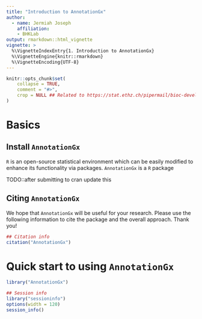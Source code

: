 ```yaml
---
title: "Introduction to AnnotationGx"
author: 
  - name: Jermiah Joseph
    affiliation:
    - BHKLab 
output: rmarkdown::html_vignette
vignette: >
  %\VignetteIndexEntry{1. Introduction to AnnotationGx}
  %\VignetteEngine{knitr::rmarkdown}
  %\VignetteEncoding{UTF-8}  
---
```


```r
knitr::opts_chunk$set(
    collapse = TRUE,
    comment = "#>",
    crop = NULL ## Related to https://stat.ethz.ch/pipermail/bioc-devel/2020-April/016656.html
)
```

# Basics

## Install `AnnotationGx`

`R` is an open-source statistical environment which can be easily modified to enhance its functionality via packages. 
`AnnotationGx` is a `R` package 

TODO::after submitting to cran update this 

## Citing `AnnotationGx`

We hope that `AnnotationGx` will be useful for your research. Please use the following information to cite the package and the overall approach. Thank you!

```r
## Citation info
citation("AnnotationGx")
```

# Quick start to using `AnnotationGx`

```r
library("AnnotationGx")
```


```r
## Session info
library("sessioninfo")
options(width = 120)
session_info()
```

